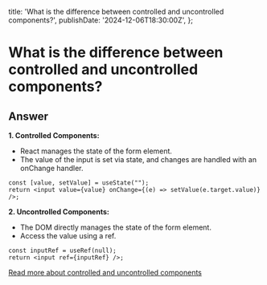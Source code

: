   title:
    'What is the difference between controlled and uncontrolled components?',
  publishDate: '2024-12-06T18:30:00Z',
};

# What is the difference between controlled and uncontrolled components?

## Answer

**1. Controlled Components:**

- React manages the state of the form element.
- The value of the input is set via state, and changes are handled with an onChange handler.

```
const [value, setValue] = useState("");
return <input value={value} onChange={(e) => setValue(e.target.value)} />;
```

**2. Uncontrolled Components:**

- The DOM directly manages the state of the form element.
- Access the value using a ref.

```
const inputRef = useRef(null);
return <input ref={inputRef} />;
```

[Read more about controlled and uncontrolled components](https://react.dev/learn/sharing-state-between-components#controlled-and-uncontrolled-components)
